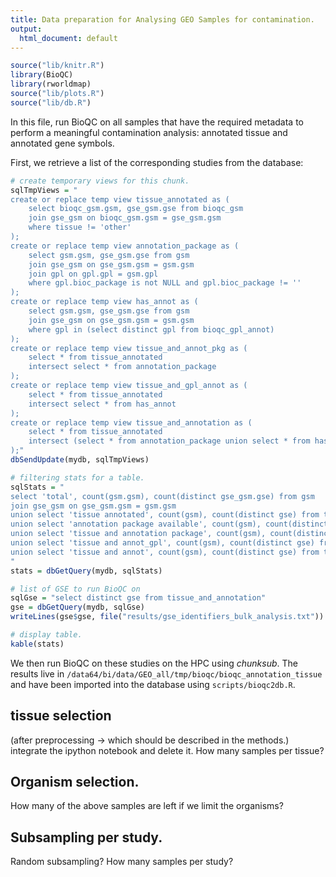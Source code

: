 ```yaml
---
title: Data preparation for Analysing GEO Samples for contamination. 
output: 
  html_document: default
---
```


```r
source("lib/knitr.R")
library(BioQC)
library(rworldmap)
source("lib/plots.R")
source("lib/db.R")
```

In this file, run BioQC on all samples that have the required metadata
to perform a meaningful contamination analysis: annotated tissue and
annotated gene symbols. 

First, we retrieve a list of the corresponding studies from the database: 
```r
# create temporary views for this chunk. 
sqlTmpViews = "
create or replace temp view tissue_annotated as (
    select bioqc_gsm.gsm, gse_gsm.gse from bioqc_gsm
    join gse_gsm on bioqc_gsm.gsm = gse_gsm.gsm
    where tissue != 'other'
);
create or replace temp view annotation_package as (
    select gsm.gsm, gse_gsm.gse from gsm
    join gse_gsm on gse_gsm.gsm = gsm.gsm
    join gpl on gpl.gpl = gsm.gpl
    where gpl.bioc_package is not NULL and gpl.bioc_package != ''
);
create or replace temp view has_annot as (
    select gsm.gsm, gse_gsm.gse from gsm
    join gse_gsm on gse_gsm.gsm = gsm.gsm
    where gpl in (select distinct gpl from bioqc_gpl_annot) 
);
create or replace temp view tissue_and_annot_pkg as (
    select * from tissue_annotated 
    intersect select * from annotation_package
);
create or replace temp view tissue_and_gpl_annot as (
    select * from tissue_annotated 
    intersect select * from has_annot
);
create or replace temp view tissue_and_annotation as (
    select * from tissue_annotated 
    intersect (select * from annotation_package union select * from has_annot)
);"
dbSendUpdate(mydb, sqlTmpViews)

# filtering stats for a table. 
sqlStats = "
select 'total', count(gsm.gsm), count(distinct gse_gsm.gse) from gsm
join gse_gsm on gse_gsm.gsm = gsm.gsm
union select 'tissue annotated', count(gsm), count(distinct gse) from tissue_annotated
union select 'annotation package available', count(gsm), count(distinct gse) from annotation_package
union select 'tissue and annotation package', count(gsm), count(distinct gse) from tissue_and_annot_pkg
union select 'tissue and annot_gpl', count(gsm), count(distinct gse) from tissue_and_gpl_annot
union select 'tissue and annot', count(gsm), count(distinct gse) from tissue_and_annotation
"
stats = dbGetQuery(mydb, sqlStats)

# list of GSE to run BioQC on 
sqlGse = "select distinct gse from tissue_and_annotation"
gse = dbGetQuery(mydb, sqlGse)
writeLines(gse$gse, file("results/gse_identifiers_bulk_analysis.txt"))

# display table. 
kable(stats)
```

We then run BioQC on these studies on the HPC using *chunksub*. The results live 
in `/data64/bi/data/GEO_all/tmp/bioqc/bioqc_annotation_tissue` and have been 
imported into the database using `scripts/bioqc2db.R`. 

## tissue selection
(after preprocessing -> which should be described in the methods.)
integrate the ipython notebook and delete it. 
How many samples per tissue? 

## Organism selection. 
How many of the above samples are left if we limit the organisms? 

## Subsampling per study. 
Random subsampling?
How many samples per study? 